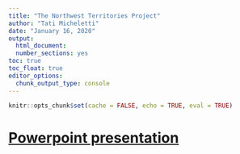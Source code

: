 ```yaml
---
title: "The Northwest Territories Project"
author: "Tati Micheletti"
date: "January 16, 2020"
output:
  html_document:
  number_sections: yes
toc: true
toc_float: true
editor_options:
  chunk_output_type: console
---
```


```r
knitr::opts_chunk$set(cache = FALSE, echo = TRUE, eval = TRUE)
```

# [Powerpoint presentation](https://drive.google.com/open?id=1Xyl8afgWRLYWNL6X0CAgfSYeEuaZdeL2)
